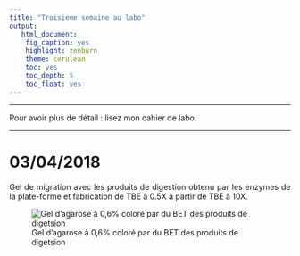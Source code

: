 ```yaml
---
title: "Troisieme semaine au labo"
output:
   html_document: 
    fig_caption: yes
    highlight: zenburn
    theme: cerulean
    toc: yes
    toc_depth: 5
    toc_float: yes
---
```


* * * * * 

Pour avoir plus de détail : lisez mon cahier de labo.

* * * * * 

# 03/04/2018

<p style="text-align:justify";>Gel de migration avec les produits de digestion obtenu par les enzymes de la plate-forme et fabrication de TBE à 0.5X à partir de TBE à 10X.</p>
![Gel d'agarose à 0,6% coloré par du BET des produits de digetsion](Gel18-04-03.png)
